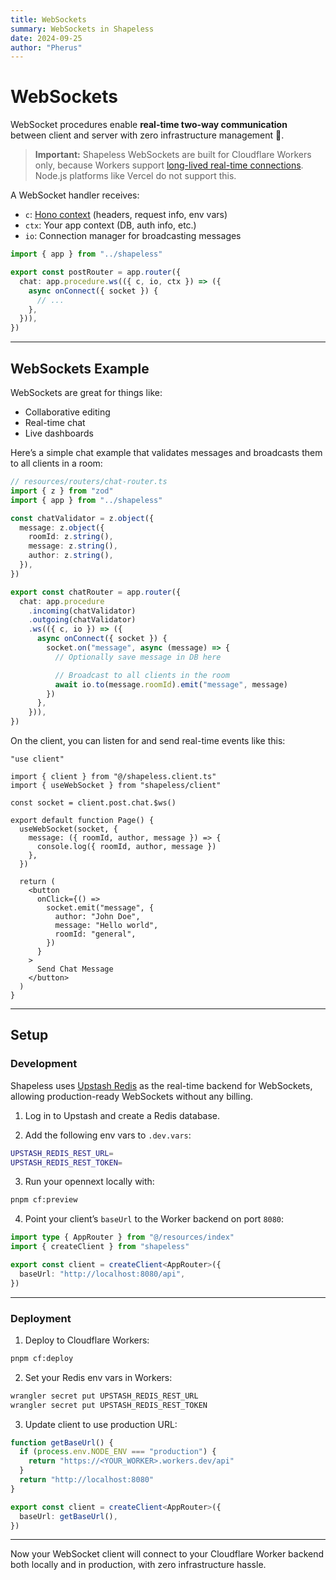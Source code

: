 ```yaml
---
title: WebSockets
summary: WebSockets in Shapeless
date: 2024-09-25
author: "Pherus"
---
```


# WebSockets

WebSocket procedures enable **real-time two-way communication** between client and server with zero infrastructure management 🥳.

> **Important:** Shapeless WebSockets are built for Cloudflare Workers only, because Workers support [long-lived real-time connections](https://developers.cloudflare.com/workers/runtime-apis/websockets/). Node.js platforms like Vercel do not support this.

A WebSocket handler receives:

- `c`: [Hono context](https://hono.dev/docs/api/context) (headers, request info, env vars)
- `ctx`: Your app context (DB, auth info, etc.)
- `io`: Connection manager for broadcasting messages

```ts
import { app } from "../shapeless"

export const postRouter = app.router({
  chat: app.procedure.ws(({ c, io, ctx }) => ({
    async onConnect({ socket }) {
      // ...
    },
  })),
})
```

---

## WebSockets Example

WebSockets are great for things like:

- Collaborative editing
- Real-time chat
- Live dashboards

Here’s a simple chat example that validates messages and broadcasts them to all clients in a room:

```ts
// resources/routers/chat-router.ts
import { z } from "zod"
import { app } from "../shapeless"

const chatValidator = z.object({
  message: z.object({
    roomId: z.string(),
    message: z.string(),
    author: z.string(),
  }),
})

export const chatRouter = app.router({
  chat: app.procedure
    .incoming(chatValidator)
    .outgoing(chatValidator)
    .ws(({ c, io }) => ({
      async onConnect({ socket }) {
        socket.on("message", async (message) => {
          // Optionally save message in DB here

          // Broadcast to all clients in the room
          await io.to(message.roomId).emit("message", message)
        })
      },
    })),
})
```

On the client, you can listen for and send real-time events like this:

```tsx
"use client"

import { client } from "@/shapeless.client.ts"
import { useWebSocket } from "shapeless/client"

const socket = client.post.chat.$ws()

export default function Page() {
  useWebSocket(socket, {
    message: ({ roomId, author, message }) => {
      console.log({ roomId, author, message })
    },
  })

  return (
    <button
      onClick={() =>
        socket.emit("message", {
          author: "John Doe",
          message: "Hello world",
          roomId: "general",
        })
      }
    >
      Send Chat Message
    </button>
  )
}
```

---

## Setup

### Development

Shapeless uses [Upstash Redis](https://upstash.com/) as the real-time backend for WebSockets, allowing production-ready WebSockets without any billing.

1. Log in to Upstash and create a Redis database.

2. Add the following env vars to `.dev.vars`:

```bash
UPSTASH_REDIS_REST_URL=
UPSTASH_REDIS_REST_TOKEN=
```

3. Run your opennext locally with:

```bash
pnpm cf:preview
```

4. Point your client’s `baseUrl` to the Worker backend on port `8080`:

```ts
import type { AppRouter } from "@/resources/index"
import { createClient } from "shapeless"

export const client = createClient<AppRouter>({
  baseUrl: "http://localhost:8080/api",
})
```

---

### Deployment

1. Deploy to Cloudflare Workers:

```bash
pnpm cf:deploy
```

2. Set your Redis env vars in Workers:

```bash
wrangler secret put UPSTASH_REDIS_REST_URL
wrangler secret put UPSTASH_REDIS_REST_TOKEN
```

3. Update client to use production URL:

```ts
function getBaseUrl() {
  if (process.env.NODE_ENV === "production") {
    return "https://<YOUR_WORKER>.workers.dev/api"
  }
  return "http://localhost:8080"
}

export const client = createClient<AppRouter>({
  baseUrl: getBaseUrl(),
})
```

---

Now your WebSocket client will connect to your Cloudflare Worker backend both locally and in production, with zero infrastructure hassle.
